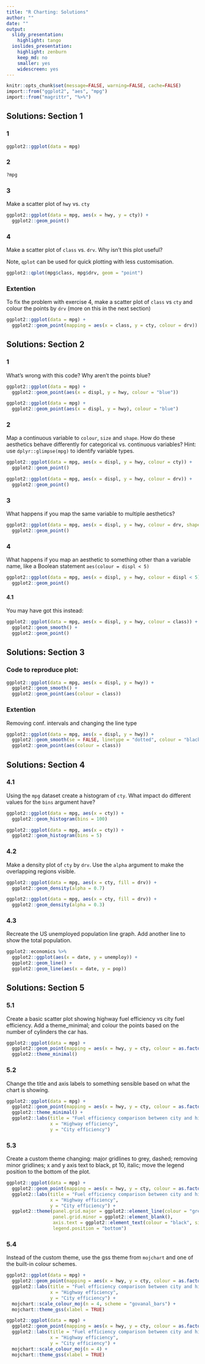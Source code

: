 ```yaml
---
title: "R Charting: Solutions"
author: ""
date: ""
output:
  slidy_presentation:
    highlight: tango
  ioslides_presentation:
    highlight: zenburn
    keep_md: no
    smaller: yes
    widescreen: yes
---
```


```r
knitr::opts_chunk$set(message=FALSE, warning=FALSE, cache=FALSE)
import::from("ggplot2", "aes", "mpg")
import::from("magrittr", "%>%")

```

## Solutions: Section 1

### 1

```r
ggplot2::ggplot(data = mpg)
```

### 2
```r
?mpg
```


### 3 
Make a scatter plot of `hwy` vs. `cty`

```r
ggplot2::ggplot(data = mpg, aes(x = hwy, y = cty)) +
  ggplot2::geom_point()
```

### 4
Make a scatter plot of `class` vs. `drv`. Why isn't this plot useful?

Note, `qplot` can be used for quick plotting with less customisation. 
```r
ggplot2::qplot(mpg$class, mpg$drv, geom = "point")
```

### Extention
To fix the problem with exercise 4, make a scatter plot of `class` vs `cty` and colour the points by `drv` (more on this in the next section)

```r
ggplot2::ggplot(data = mpg) + 
  ggplot2::geom_point(mapping = aes(x = class, y = cty, colour = drv))
```

## Solutions: Section 2

### 1

What's wrong with this code? Why aren't the points blue?
<div class="columns-2">
```r
ggplot2::ggplot(data = mpg) +
  ggplot2::geom_point(aes(x = displ, y = hwy, colour = "blue"))

ggplot2::ggplot(data = mpg) +
  ggplot2::geom_point(aes(x = displ, y = hwy), colour = "blue")
```
</div>


### 2

Map a continuous variable to `colour`, `size` and `shape`. How do these aesthetics behave differently for categorical vs. continuous variables? Hint: use `dplyr::glimpse(mpg)` to identify variable types.


<div class="columns-2">

```r
ggplot2::ggplot(data = mpg, aes(x = displ, y = hwy, colour = cty)) +
  ggplot2::geom_point()
```


```r
ggplot2::ggplot(data = mpg, aes(x = displ, y = hwy, colour = drv)) +
  ggplot2::geom_point()
```

</div>

### 3

What happens if you map the same variable to multiple aesthetics?

```r
ggplot2::ggplot(data = mpg, aes(x = displ, y = hwy, colour = drv, shape = drv)) +
  ggplot2::geom_point()
```

### 4

What happens if you map an aesthetic to something other than a variable name, like a Boolean statement `aes(colour = displ < 5)`

```r
ggplot2::ggplot(data = mpg, aes(x = displ, y = hwy, colour = displ < 5)) +
  ggplot2::geom_point() 
```

#### 4.1

You may have got this instead:
```r
ggplot2::ggplot(data = mpg, aes(x = displ, y = hwy, colour = class)) +
  ggplot2::geom_smooth() +
  ggplot2::geom_point()
```

## Solutions: Section 3


### Code to reproduce plot:
```r
ggplot2::ggplot(data = mpg, aes(x = displ, y = hwy)) +
  ggplot2::geom_smooth() +
  ggplot2::geom_point(aes(colour = class))
```


###  Extention

Removing conf. intervals and changing  the line type

```r
ggplot2::ggplot(data = mpg, aes(x = displ, y = hwy)) +
  ggplot2::geom_smooth(se = FALSE, linetype = "dotted", colour = "black") +
  ggplot2::geom_point(aes(colour = class))
```


## Solutions: Section 4 

### 4.1

Using the `mpg` dataset create a histogram of `cty`. What impact do different values for the `bins` argument have?

```r
ggplot2::ggplot(data = mpg, aes(x = cty)) +
  ggplot2::geom_histogram(bins = 100) 
```

```r
ggplot2::ggplot(data = mpg, aes(x = cty)) +
  ggplot2::geom_histogram(bins = 5) 
```

### 4.2 

Make a density plot of `cty` by `drv`. Use the `alpha` argument to make the overlapping regions visible.


```r
ggplot2::ggplot(data = mpg, aes(x = cty, fill = drv)) +
  ggplot2::geom_density(alpha = 0.7)
```

```r
ggplot2::ggplot(data = mpg, aes(x = cty, fill = drv)) +
  ggplot2::geom_density(alpha = 0.3)
```



### 4.3

Recreate the US unemployed population line graph. Add another line to show the total population. 

```r
ggplot2::economics %>% 
  ggplot2::ggplot(aes(x = date, y = unemploy)) +
  ggplot2::geom_line() +
  ggplot2::geom_line(aes(x = date, y = pop))
```


## Solutions: Section 5

### 5.1

Create a basic scatter plot showing highway fuel efficiency vs city fuel efficiency. Add a 
theme_minimal; and colour the points based on the number of cylinders the car has.

```r

ggplot2::ggplot(data = mpg) +
  ggplot2::geom_point(mapping = aes(x = hwy, y = cty, colour = as.factor(cyl))) + 
  ggplot2::theme_minimal()


```

### 5.2

Change the title and axis labels to something sensible based on what the chart is showing.

```r

ggplot2::ggplot(data = mpg) +
  ggplot2::geom_point(mapping = aes(x = hwy, y = cty, colour = as.factor(cyl))) + 
  ggplot2::theme_minimal() +
  ggplot2::labs(title = "Fuel efficiency comparison between city and highway", 
                x = "Highway efficiency",
                y = "City efficiency")

```

### 5.3

Create a custom theme changing: major gridlines to grey, dashed; removing minor gridlines; x and y 
axis text to black, pt 10, italic; move the legend position to the bottom of the plot.

```r

ggplot2::ggplot(data = mpg) +
  ggplot2::geom_point(mapping = aes(x = hwy, y = cty, colour = as.factor(cyl))) + 
  ggplot2::labs(title = "Fuel efficiency comparison between city and highway", 
                x = "Highway efficiency", 
                y = "City efficiency") +
  ggplot2::theme(panel.grid.major = ggplot2::element_line(colour = "grey", linetype = "dashed"),
                 panel.grid.minor = ggplot2::element_blank(),
                 axis.text = ggplot2::element_text(colour = "black", size = 10, face = "italic"),
                 legend.position = "bottom")

```


### 5.4

Instead of the custom theme, use the gss theme from `mojchart` and one of the built-in colour schemes.

```r

ggplot2::ggplot(data = mpg) +
  ggplot2::geom_point(mapping = aes(x = hwy, y = cty, colour = as.factor(cyl))) + 
  ggplot2::labs(title = "Fuel efficiency comparison between city and highway", 
                x = "Highway efficiency", 
                y = "City efficiency") +
  mojchart::scale_colour_moj(n = 4, scheme = "govanal_bars") +
  mojchart::theme_gss(xlabel = TRUE)

```

```r

ggplot2::ggplot(data = mpg) +
  ggplot2::geom_point(mapping = aes(x = hwy, y = cty, colour = as.factor(cyl))) + 
  ggplot2::labs(title = "Fuel efficiency comparison between city and highway", 
                x = "Highway efficiency", 
                y = "City efficiency") +
  mojchart::scale_colour_moj(n = 4) +
  mojchart::theme_gss(xlabel = TRUE)

```

